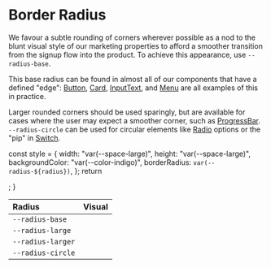 
<Meta title="Atlantis/Design/Radii" />

# Border Radius

We favour a subtle rounding of corners wherever possible as a nod to the blunt
visual style of our marketing properties to afford a smoother transition from
the signup flow into the product. To achieve this appearance, use
`--radius-base`.

This base radius can be found in almost all of our components that have a
defined "edge": [Button](/components/button), [Card](/components/Card),
[InputText](/components/input-text), and [Menu](/components/menu) are all
examples of this in practice.

Larger rounded corners should be used sparingly, but are available for cases
where the user may expect a smoother corner, such as
[ProgressBar](/components/progress-bar). `--radius-circle` can be used for
circular elements like [Radio](/components/radio-group) options or the "pip" in
[Switch](/components/switch).

  const style = {
    width: "var(--space-large)",
    height: "var(--space-large)",
    backgroundColor: "var(--color-indigo)",
    borderRadius: `var(--radius-${radius})`,
  };
  return <div style={style} />;
}

| Radius            | Visual                  |
| :---------------- | :---------------------- |
| `--radius-base`   | <Example of="base" />   |
| `--radius-large`  | <Example of="large" />  |
| `--radius-larger` | <Example of="larger" /> |
| `--radius-circle` | <Example of="circle" /> |
